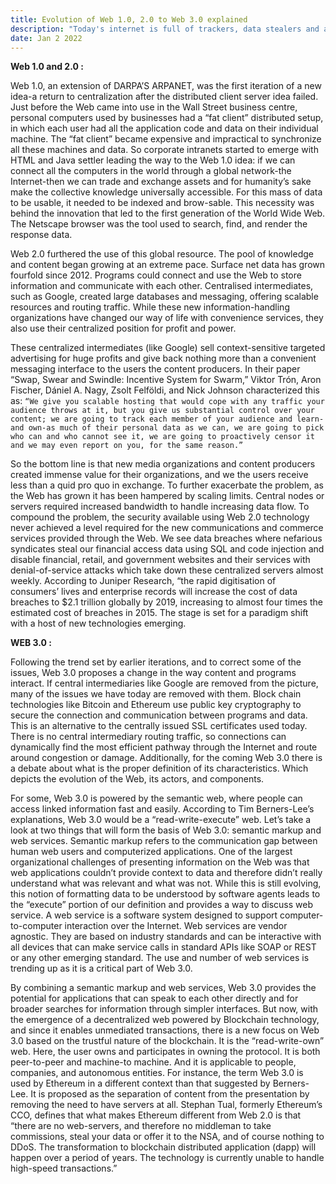 ```yaml
---
title: Evolution of Web 1.0, 2.0 to Web 3.0 explained
description: "Today's internet is full of trackers, data stealers and agencies, we look forward into future for better safer and private internet with users having full control of their data. ~ Bhaskara Ram"
date: Jan 2 2022
---
```


**Web 1.0 and 2.0 :**

Web 1.0, an extension of DARPA’S ARPANET, was the first iteration of a new idea-a return to centralization after the distributed client server idea failed. Just before the Web came into use in the Wall Street business centre, personal computers used by businesses had a “fat client” distributed setup, in which each user had all the application code and data on their individual machine. The “fat client” became expensive and impractical to synchronize all these machines and data. So corporate intranets started to emerge with HTML and Java settler leading the way to the Web 1.0 idea: if we can connect all the computers in the world through a global network-the Internet-then we can trade and exchange assets and for humanity’s sake make the collective knowledge universally accessible. For this mass of data to be usable, it needed to be indexed and brow-sable. This necessity was behind the innovation that led to the first generation of the World Wide Web. The Netscape browser was the tool used to search, find, and render the response data.

Web 2.0 furthered the use of this global resource. The pool of knowledge and content began growing at an extreme pace. Surface net data has grown fourfold since 2012. Programs could connect and use the Web to store information and communicate with each other. Centralised intermediates, such as Google, created large databases and messaging, offering scalable resources and routing traffic. While these new information-handling organizations have changed our way of life with convenience services, they also use their centralized position for profit and power.

These centralized intermediates (like Google) sell context-sensitive targeted advertising for huge profits and give back nothing more than a convenient messaging interface to the users the content producers. In their paper “Swap, Swear and Swindle: Incentive System for Swarm,” Viktor Trón, Aron Fischer, Dániel A. Nagy, Zsolt Felföldi, and Nick Johnson characterized this as:
``“We give you scalable hosting that would cope with any traffic your audience throws at it, but you give us substantial control over your content; we are going to track each member of your audience and learn-and own-as much of their personal data as we can, we are going to pick who can and who cannot see it, we are going to proactively censor it and we may even report on you, for the same reason.”``

So the bottom line is that new media organizations and content producers created immense value for their organizations, and we the users receive less than a quid pro quo in exchange. To further exacerbate the problem, as the Web has grown it has been hampered by scaling limits. Central nodes or servers required increased bandwidth to handle increasing data flow. To compound the problem, the security available using Web 2.0 technology never achieved a level required for the new communications and commerce services provided through the Web. We see data breaches where nefarious syndicates steal our financial access data using SQL and code injection and disable financial, retail, and government websites and their services with denial-of-service attacks which take down these centralized servers almost weekly. According to Juniper Research, “the rapid digitisation of consumers’ lives and enterprise records will increase the cost of data breaches to $2.1 trillion globally by 2019, increasing to almost four times the estimated cost of breaches in 2015. The stage is set for a paradigm shift with a host of new technologies emerging.

**WEB 3.0 :**

Following the trend set by earlier iterations, and to correct some of the issues, Web 3.0 proposes a change in the way content and programs interact. If central intermediaries like Google are removed from the picture, many of the issues we have today are removed with them. Block chain technologies like Bitcoin and Ethereum use public key cryptography to secure the connection and communication between programs and data. This is an alternative to the centrally issued SSL certificates used today. There is no central intermediary routing traffic, so connections can dynamically find the most efficient pathway through the Internet and route around congestion or damage. Additionally, for the coming Web 3.0 there is a debate about what is the proper definition of its characteristics. Which depicts the evolution of the Web, its actors, and components.

For some, Web 3.0 is powered by the semantic web, where people can access linked information fast and easily. According to Tim Berners-Lee’s explanations, Web 3.0 would be a “read-write-execute” web. Let’s take a look at two things that will form the basis of Web 3.0: semantic markup and web services. Semantic markup refers to the communication gap between human web users and computerized applications. One of the largest organizational challenges of presenting information on the Web was that web applications couldn’t provide context to data and therefore didn’t really understand what was relevant and what was not. While this is still evolving, this notion of formatting data to be understood by software agents leads to the “execute” portion of our definition and provides a way to discuss web service. A web service is a software system designed to support computer-to-computer interaction over the Internet. Web services are vendor agnostic. They are based on industry standards and can be interactive with all devices that can make service calls in standard APIs like SOAP or REST or any other emerging standard. The use and number of web services is trending up as it is a critical part of Web 3.0.

By combining a semantic markup and web services, Web 3.0 provides the potential for applications that can speak to each other directly and for broader searches for information through simpler interfaces. But now, with the emergence of a decentralized web powered by Blockchain technology, and since it enables unmediated transactions, there is a new focus on Web 3.0 based on the trustful nature of the blockchain. It is the “read-write-own” web. Here, the user owns and participates in owning the protocol. It is both peer-to-peer and machine-to machine. And it is applicable to people, companies, and autonomous entities. For instance, the term Web 3.0 is used by Ethereum in a different context than that suggested by Berners-Lee. It is proposed as the separation of content from the presentation by removing the need to have servers at all. Stephan Tual, formerly Ethereum’s CCO, defines that what makes Ethereum different from Web 2.0 is that “there are no web-servers, and therefore no middleman to take commissions, steal your data or offer it to the NSA, and of course nothing to DDoS. The transformation to blockchain distributed application (dapp) will happen over a period of years. The technology is currently unable to handle high-speed transactions.”